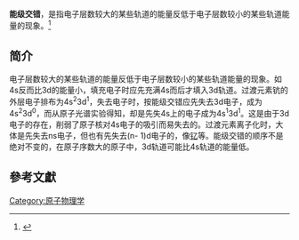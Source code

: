 {{noteTA
|T=zh-hans:能级交错; zh-hant:能階交錯;
|1=zh-hans:轨道; zh-hant:軌域;
|2=zh-hans:杂化; zh-hant:混成;
|3=zh-hans:能级; zh-hant:能階;
|G1=Chemistry
}}
'''能级交错'''，是指电子层数较大的某些轨道的能量反低于电子层数较小的某些轨道能量的现象。<ref>{{Cite web|url=http://mall.cnki.net/magazine/article/TASZ1997S1052.htm|title=能级交错、能级图及电子填充顺序-《泰安师专学报》1997年S1期-中国知网|accessdate=2018-03-27|work=mall.cnki.net|archive-date=2019-09-28|archive-url=https://web.archive.org/web/20190928184719/http://mall.cnki.net/magazine/article/TASZ1997S1052.htm|dead-url=no}}</ref>

==简介==
电子层数较大的某些轨道的能量反低于电子层数较小的某些轨道能量的现象。如4s反而比3d的能量小，填充电子时应先充满4s而后才填入3d轨道。过渡元素钪的外层电子排布为4s<sup>2</sup>3d<sup>1</sup>，失去电子时，按能级交错应先失去3d电子，成为4s<sup>2</sup>3d<sup>0</sup>，而从原子光谱实验得知，却是先失4s上的电子成为4s<sup>1</sup>3d<sup>1</sup>。这是由于3d电子的存在，削弱了原子核对4s电子的吸引而易失去的。过渡元素离子化时，大体是先失去ns电子，但也有先失去(n- 1)d电子的，像[[钇|钇]]等。能级交错的顺序不是绝对不变的，在原子序数大的原子中，3d轨道可能比4s轨道的能量低。

==參考文獻==
{{Reflist}}

{{軌域}}
[[Category:原子物理学|Category:原子物理学]]